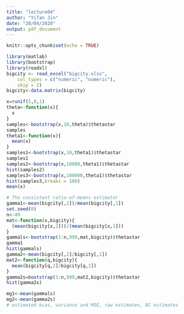 ```yaml
---
title: "lecture04"
author: "Yifan Jin"
date: "20/04/2020"
output: pdf_document
---
```


```r
knitr::opts_chunk$set(echo = TRUE)
```

```r
library(matlab)
library(bootstrap)
library(readxl)
bigcity <- read_excel("bigcity.xlsx", 
    col_types = c("numeric", "numeric"), 
    skip = 2)
bigcity<-data.matrix(bigcity)
```

```r
x=runif(5,0,1)
theta<-function(x){
  x
}
samples<-bootstrap(x,10,theta)$thetastar
samples
theta1<-function(x){
  mean(x)
}
samples1<-bootstrap(x,10,theta1)$thetastar
samples1
samples2<-bootstrap(x,10000,theta1)$thetastar
hist(samples2)
samples3<-bootstrap(x,100000,theta1)$thetastar
hist(samples3,breaks = 100)
mean(x)
```


```r
# The consistent ratio-of-means estimator
gamma1<-mean(bigcity[,2])/mean(bigcity[,1])
set.seed(0)
n<-49
mat<-function(x,bigcity){
  (mean(bigcity[x,2]))/(mean(bigcity[x,1]))
}
gammals<-bootstrap(1:n,999,mat,bigcity)$thetastar
gamma1
hist(gammals)
gamma2<-mean(bigcity[,2]/bigcity[,1])
mat2<-function(q,bigcity){
  mean(bigcity[q,2]/bigcity[q,1])
}
gamma2s=bootstrap(1:n,999,mat2,bigcity)$thetastar
hist(gamma2s)
```

```r
mg1<-mean(gammals)
mg2<-mean(gamma2s)
# estimated bias, variance and MSE, raw estimates, BC estimates
```



